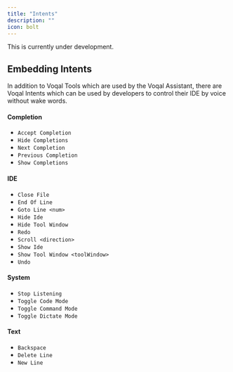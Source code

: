 ```yaml
---
title: "Intents"
description: ""
icon: bolt
---
```


<Warning>This is currently under development.</Warning>

## Embedding Intents

In addition to Voqal Tools which are used by the Voqal Assistant, there are Voqal Intents which can be used
by developers to control their IDE by voice without wake words.

#### Completion

- `Accept Completion`
- `Hide Completions`
- `Next Completion`
- `Previous Completion`
- `Show Completions`

#### IDE

- `Close File`
- `End Of Line`
- `Goto Line <num>`
- `Hide Ide`
- `Hide Tool Window`
- `Redo`
- `Scroll <direction>`
- `Show Ide`
- `Show Tool Window <toolWindow>`
- `Undo`

#### System

- `Stop Listening`
- `Toggle Code Mode`
- `Toggle Command Mode`
- `Toggle Dictate Mode`

#### Text

- `Backspace`
- `Delete Line`
- `New Line`
